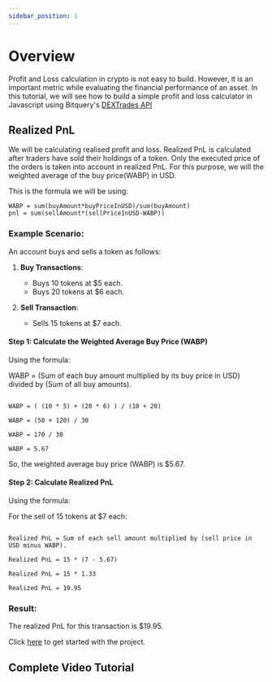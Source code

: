 ```yaml
---
sidebar_position: 1
---
```


# Overview

Profit and Loss calculation in crypto is not easy to build. However, it is an important metric while evaluating the financial performance of an asset. In this tutorial, we will see how to build a simple profit and loss calculator in Javascript using Bitquery's [DEXTrades API](https://docs.bitquery.io/docs/examples/dextrades/dex-api/)

## Realized PnL

We will be calculating realised profit and loss. Realized PnL is calculated after traders have sold their holdings of a token. Only the executed price of the orders is taken into account in realized PnL. For this purpose, we will the weighted average of the buy price(WABP) in USD.

This is the formula we will be using:

```
WABP = sum(buyAmount*buyPriceInUSD)/sum(buyAmount)
pnl = sum(sellAmount*(sellPriceInUSD-WABP))
```


### Example Scenario:

An account buys and sells a token as follows:

1. **Buy Transactions**:

   - Buys 10 tokens at $5 each.
   - Buys 20 tokens at $6 each.

2. **Sell Transaction**:
   - Sells 15 tokens at $7 each.


#### Step 1: Calculate the Weighted Average Buy Price (WABP)

Using the formula:

WABP = (Sum of each buy amount multiplied by its buy price in USD) divided by (Sum of all buy amounts).

```

WABP = ( (10 * 5) + (20 * 6) ) / (10 + 20)

WABP = (50 + 120) / 30

WABP = 170 / 30

WABP = 5.67

```

So, the weighted average buy price (WABP) is $5.67.

#### Step 2: Calculate Realized PnL

Using the formula:

For the sell of 15 tokens at $7 each:

```

Realized PnL = Sum of each sell amount multiplied by (sell price in USD minus WABP).

Realized PnL = 15 * (7 - 5.67)

Realized PnL = 15 * 1.33

Realized PnL = 19.95

```

### Result:

The realized PnL for this transaction is $19.95.

Click [here](https://docs.bitquery.io/docs/usecases/p-l-product/pnl) to get started with the project.


## Complete Video Tutorial


<VideoPlayer url="https://www.youtube.com/watch?v=ovQBJZewh6A" />

